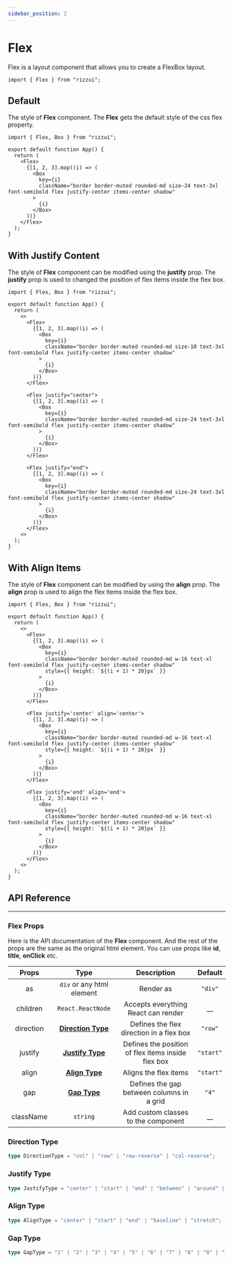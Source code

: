 ```yaml
---
sidebar_position: 2
---
```



# Flex

Flex is a layout component that allows you to create a FlexBox layout.

```tsx
import { Flex } from "rizzui";
```

<div className="mb-20" />

## Default

The style of **Flex** component. The **Flex** gets the default style of the css flex property.

<Paper>
  <FlexLayout
    justify="center"
    className="[&>div]:size-24 [&>div]:text-3xl"
  />
</Paper>

```tsx
import { Flex, Box } from "rizzui";

export default function App() {
  return (
    <Flex>
      {[1, 2, 3].map((i) => (
        <Box
          key={i}
          className="border border-muted rounded-md size-24 text-3xl font-semibold flex justify-center items-center shadow"
        >
          {i}
        </Box>
      ))}
    </Flex>
  );
}
```

<div className="mb-20" />

## With Justify Content

The style of **Flex** component can be modified using the **justify** prop. The **justify** prop is used to changed the position of flex items inside the flex box.

<Paper>
  <FlexLayout className="mb-10" />
  <FlexLayout
    justify="center"
    className="mb-10"
  />
  <FlexLayout justify="end" />
</Paper>

```tsx
import { Flex, Box } from "rizzui";

export default function App() {
  return (
    <>
      <Flex>
        {[1, 2, 3].map((i) => (
          <Box
            key={i}
            className="border border-muted rounded-md size-10 text-3xl font-semibold flex justify-center items-center shadow"
          >
            {i}
          </Box>
        ))}
      </Flex>

      <Flex justify="center">
        {[1, 2, 3].map((i) => (
          <Box
            key={i}
            className="border border-muted rounded-md size-24 text-3xl font-semibold flex justify-center items-center shadow"
          >
            {i}
          </Box>
        ))}
      </Flex>

      <Flex justify="end">
        {[1, 2, 3].map((i) => (
          <Box
            key={i}
            className="border border-muted rounded-md size-24 text-3xl font-semibold flex justify-center items-center shadow"
          >
            {i}
          </Box>
        ))}
      </Flex>
    <>
  );
}
```

<div className="mb-20" />

## With Align Items

The style of **Flex** component can be modified by using the **align** prop. The **align** prop is used to align the flex items inside the flex box.

<Paper>
  <FlexLayoutAlign className="mb-10" />
  <FlexLayoutAlign
    align="center"
    justify="center"
    className="mb-10"
  />
  <FlexLayoutAlign
    align="end"
    justify="end"
  />
</Paper>

```tsx
import { Flex, Box } from "rizzui";

export default function App() {
  return (
    <>
      <Flex>
        {[1, 2, 3].map((i) => (
          <Box
            key={i}
            className="border border-muted rounded-md w-16 text-xl font-semibold flex justify-center items-center shadow"
            style={{ height: `${(i + 1) * 20}px` }}
          >
            {i}
          </Box>
        ))}
      </Flex>

      <Flex justify='center' align='center'>
        {[1, 2, 3].map((i) => (
          <Box
            key={i}
            className="border border-muted rounded-md w-16 text-xl font-semibold flex justify-center items-center shadow"
            style={{ height: `${(i + 1) * 20}px` }}
          >
            {i}
          </Box>
        ))}
      </Flex>

      <Flex justify='end' align='end'>
        {[1, 2, 3].map((i) => (
          <Box
            key={i}
            className="border border-muted rounded-md w-16 text-xl font-semibold flex justify-center items-center shadow"
            style={{ height: `${(i + 1) * 20}px` }}
          >
            {i}
          </Box>
        ))}
      </Flex>
    <>
  );
}
```

<div className="mb-20" />

## API Reference

<hr />

<div className="mb-10" />

### Flex Props

Here is the API documentation of the **Flex** component. And the rest of the props are the same as the original html element. You can use props like **id**, **title**, **onClick** etc.

<div className="overflow-x-auto">

|   Props   |                 Type                  |                    Description                     |  Default  |
| :-------: | :-----------------------------------: | :------------------------------------------------: | :-------: |
|    as     |       `div` or any html element       |                     Render as                      |  `"div"`  |
| children  |           `React.ReactNode`           |        Accepts everything React can render         |   \_\_    |
| direction | [**Direction Type**](#direction-type) |      Defines the flex direction in a flex box      |  `"row"`  |
|  justify  |   [**Justify Type**](#justify-type)   | Defines the position of flex items inside flex box | `"start"` |
|   align   |     [**Align Type**](#align-type)     |               Aligns the flex items                | `"start"` |
|    gap    |       [**Gap Type**](#gap-type)       |     Defines the gap between columns in a grid      |   `"4"`   |
| className |               `string`                |        Add custom classes to the component         |   \_\_    |

</div>

<div className="mb-10" />

### Direction Type

```ts
type DirectionType = "col" | "row" | "row-reverse" | "col-reverse";
```

<div className="mb-10" />

### Justify Type

```ts
type JustifyType = "center" | "start" | "end" | "between" | "around" | "evenly" | "normal";
```

<div className="mb-10" />

### Align Type

```ts
type AlignType = "center" | "start" | "end" | "baseline" | "stretch";
```

<div className="mb-10" />

### Gap Type

```ts
type GapType = "1" | "2" | "3" | "4" | "5" | "6" | "7" | "8" | "9" | "10" | "11" | "12";
```

